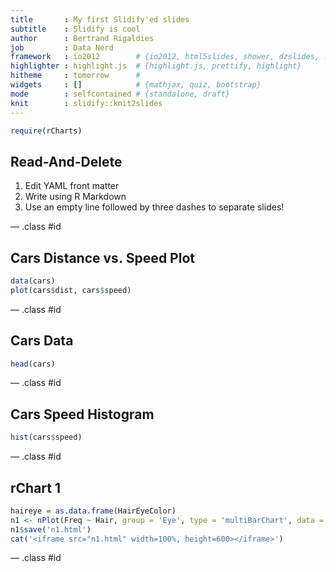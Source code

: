 ```yaml
---
title       : My first Slidify'ed slides
subtitle    : Slidify is cool
author      : Bertrand Rigaldies
job         : Data Nerd
framework   : io2012        # {io2012, html5slides, shower, dzslides, ...}
highlighter : highlight.js  # {highlight.js, prettify, highlight}
hitheme     : tomorrow      # 
widgets     : []            # {mathjax, quiz, bootstrap}
mode        : selfcontained # {standalone, draft}
knit        : slidify::knit2slides
---
```


```r
require(rCharts)
```

## Read-And-Delete

1. Edit YAML front matter
2. Write using R Markdown
3. Use an empty line followed by three dashes to separate slides!

--- .class #id 

## Cars Distance vs. Speed Plot

```r
data(cars)
plot(cars$dist, cars$speed)
```

--- .class #id 

## Cars Data

```r
head(cars)
```

--- .class #id 

## Cars Speed Histogram

```r
hist(cars$speed)
```

--- .class #id 

## rChart 1

```r
haireye = as.data.frame(HairEyeColor)
n1 <- nPlot(Freq ~ Hair, group = 'Eye', type = 'multiBarChart', data = subset(haireye, Sex == 'Male'))
n1$save('n1.html')
cat('<iframe src="n1.html" width=100%, height=600></iframe>')
```

--- .class #id
